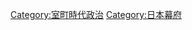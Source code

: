 {{catmore}}
{{Commonscat|Ashikaga shogunate}}

[[Category:室町時代政治|Category:室町時代政治]]
[[Category:日本幕府|Category:日本幕府]]